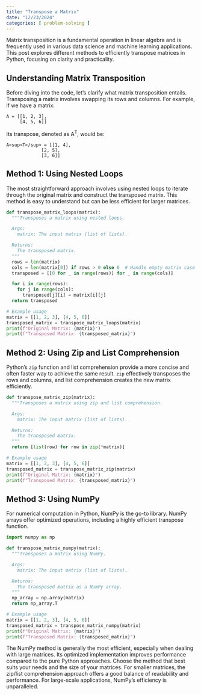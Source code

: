 ```yaml
---
title: "Transpose a Matrix"
date: "12/23/2024"
categories: [ problem-solving ]
---
```


Matrix transposition is a fundamental operation in linear algebra and is frequently used in various data science and machine learning applications.  This post explores different methods to efficiently transpose matrices in Python, focusing on clarity and practicality.


## Understanding Matrix Transposition

Before diving into the code, let's clarify what matrix transposition entails.  Transposing a matrix involves swapping its rows and columns.  For example, if we have a matrix:

```
A = [[1, 2, 3],
     [4, 5, 6]]
```

Its transpose, denoted as A<sup>T</sup>, would be:

```
A<sup>T</sup> = [[1, 4],
             [2, 5],
             [3, 6]]
```


## Method 1: Using Nested Loops

The most straightforward approach involves using nested loops to iterate through the original matrix and construct the transposed matrix. This method is easy to understand but can be less efficient for larger matrices.

```python
def transpose_matrix_loops(matrix):
  """Transposes a matrix using nested loops.

  Args:
    matrix: The input matrix (list of lists).

  Returns:
    The transposed matrix.
  """
  rows = len(matrix)
  cols = len(matrix[0]) if rows > 0 else 0  # Handle empty matrix case
  transposed = [[0 for _ in range(rows)] for _ in range(cols)]

  for i in range(rows):
    for j in range(cols):
      transposed[j][i] = matrix[i][j]
  return transposed

# Example usage
matrix = [[1, 2, 3], [4, 5, 6]]
transposed_matrix = transpose_matrix_loops(matrix)
print(f"Original Matrix: {matrix}")
print(f"Transposed Matrix: {transposed_matrix}")

```


## Method 2: Using Zip and List Comprehension

Python's `zip` function and list comprehension provide a more concise and often faster way to achieve the same result.  `zip` effectively transposes the rows and columns, and list comprehension creates the new matrix efficiently.

```python
def transpose_matrix_zip(matrix):
  """Transposes a matrix using zip and list comprehension.

  Args:
    matrix: The input matrix (list of lists).

  Returns:
    The transposed matrix.
  """
  return [list(row) for row in zip(*matrix)]

# Example usage
matrix = [[1, 2, 3], [4, 5, 6]]
transposed_matrix = transpose_matrix_zip(matrix)
print(f"Original Matrix: {matrix}")
print(f"Transposed Matrix: {transposed_matrix}")
```


## Method 3: Using NumPy

For numerical computation in Python, NumPy is the go-to library.  NumPy arrays offer optimized operations, including a highly efficient transpose function.

```python
import numpy as np

def transpose_matrix_numpy(matrix):
  """Transposes a matrix using NumPy.

  Args:
    matrix: The input matrix (list of lists).

  Returns:
    The transposed matrix as a NumPy array.
  """
  np_array = np.array(matrix)
  return np_array.T

# Example usage
matrix = [[1, 2, 3], [4, 5, 6]]
transposed_matrix = transpose_matrix_numpy(matrix)
print(f"Original Matrix: {matrix}")
print(f"Transposed Matrix: {transposed_matrix}")
```

The NumPy method is generally the most efficient, especially when dealing with large matrices. Its optimized implementation improves performance compared to the pure Python approaches. Choose the method that best suits your needs and the size of your matrices. For smaller matrices, the zip/list comprehension approach offers a good balance of readability and performance. For large-scale applications, NumPy's efficiency is unparalleled.

